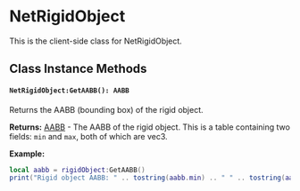 
# NetRigidObject

This is the client-side class for NetRigidObject.

## Class Instance Methods

<NetRigidObjectShared />

#### `NetRigidObject:GetAABB(): AABB`

Returns the AABB (bounding box) of the rigid object.

**Returns:** [AABB](/shared-api/aabb) - The AABB of the rigid object. This is a table containing two fields: `min` and `max`, both of which are vec3.

**Example:**
```lua
local aabb = rigidObject:GetAABB()
print("Rigid object AABB: " .. tostring(aabb.min) .. " " .. tostring(aabb.max))
```